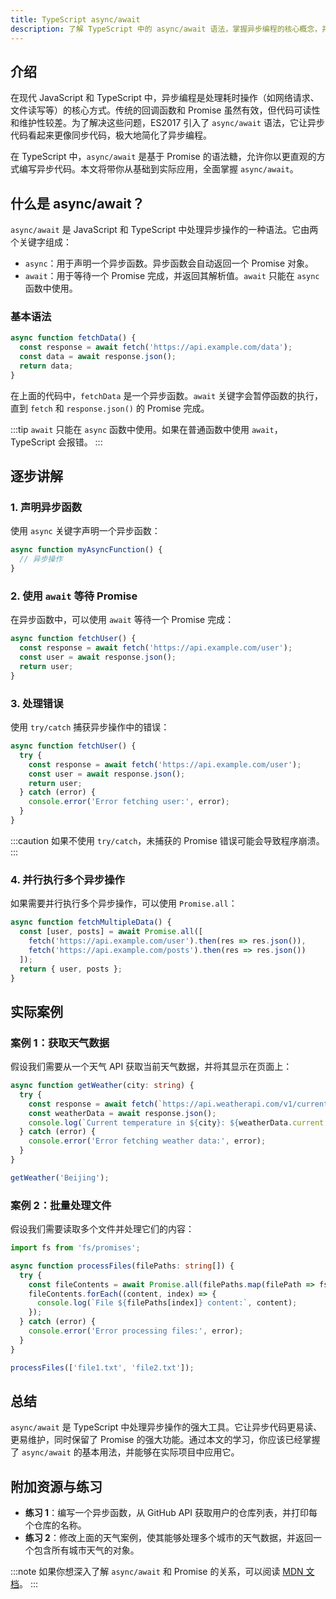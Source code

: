 ```yaml
---
title: TypeScript async/await
description: 了解 TypeScript 中的 async/await 语法，掌握异步编程的核心概念，并通过实际案例学习如何在实际项目中应用。
---
```


## 介绍

在现代 JavaScript 和 TypeScript 中，异步编程是处理耗时操作（如网络请求、文件读写等）的核心方式。传统的回调函数和 Promise 虽然有效，但代码可读性和维护性较差。为了解决这些问题，ES2017 引入了 `async/await` 语法，它让异步代码看起来更像同步代码，极大地简化了异步编程。

在 TypeScript 中，`async/await` 是基于 Promise 的语法糖，允许你以更直观的方式编写异步代码。本文将带你从基础到实际应用，全面掌握 `async/await`。

## 什么是 async/await？

`async/await` 是 JavaScript 和 TypeScript 中处理异步操作的一种语法。它由两个关键字组成：

- `async`：用于声明一个异步函数。异步函数会自动返回一个 Promise 对象。
- `await`：用于等待一个 Promise 完成，并返回其解析值。`await` 只能在 `async` 函数中使用。

### 基本语法

```typescript
async function fetchData() {
  const response = await fetch('https://api.example.com/data');
  const data = await response.json();
  return data;
}
```

在上面的代码中，`fetchData` 是一个异步函数。`await` 关键字会暂停函数的执行，直到 `fetch` 和 `response.json()` 的 Promise 完成。

:::tip
`await` 只能在 `async` 函数中使用。如果在普通函数中使用 `await`，TypeScript 会报错。
:::

## 逐步讲解

### 1. 声明异步函数

使用 `async` 关键字声明一个异步函数：

```typescript
async function myAsyncFunction() {
  // 异步操作
}
```

### 2. 使用 `await` 等待 Promise

在异步函数中，可以使用 `await` 等待一个 Promise 完成：

```typescript
async function fetchUser() {
  const response = await fetch('https://api.example.com/user');
  const user = await response.json();
  return user;
}
```

### 3. 处理错误

使用 `try/catch` 捕获异步操作中的错误：

```typescript
async function fetchUser() {
  try {
    const response = await fetch('https://api.example.com/user');
    const user = await response.json();
    return user;
  } catch (error) {
    console.error('Error fetching user:', error);
  }
}
```

:::caution
如果不使用 `try/catch`，未捕获的 Promise 错误可能会导致程序崩溃。
:::

### 4. 并行执行多个异步操作

如果需要并行执行多个异步操作，可以使用 `Promise.all`：

```typescript
async function fetchMultipleData() {
  const [user, posts] = await Promise.all([
    fetch('https://api.example.com/user').then(res => res.json()),
    fetch('https://api.example.com/posts').then(res => res.json())
  ]);
  return { user, posts };
}
```

## 实际案例

### 案例 1：获取天气数据

假设我们需要从一个天气 API 获取当前天气数据，并将其显示在页面上：

```typescript
async function getWeather(city: string) {
  try {
    const response = await fetch(`https://api.weatherapi.com/v1/current.json?key=YOUR_API_KEY&q=${city}`);
    const weatherData = await response.json();
    console.log(`Current temperature in ${city}: ${weatherData.current.temp_c}°C`);
  } catch (error) {
    console.error('Error fetching weather data:', error);
  }
}

getWeather('Beijing');
```

### 案例 2：批量处理文件

假设我们需要读取多个文件并处理它们的内容：

```typescript
import fs from 'fs/promises';

async function processFiles(filePaths: string[]) {
  try {
    const fileContents = await Promise.all(filePaths.map(filePath => fs.readFile(filePath, 'utf-8')));
    fileContents.forEach((content, index) => {
      console.log(`File ${filePaths[index]} content:`, content);
    });
  } catch (error) {
    console.error('Error processing files:', error);
  }
}

processFiles(['file1.txt', 'file2.txt']);
```

## 总结

`async/await` 是 TypeScript 中处理异步操作的强大工具。它让异步代码更易读、更易维护，同时保留了 Promise 的强大功能。通过本文的学习，你应该已经掌握了 `async/await` 的基本用法，并能够在实际项目中应用它。

## 附加资源与练习

- **练习 1**：编写一个异步函数，从 GitHub API 获取用户的仓库列表，并打印每个仓库的名称。
- **练习 2**：修改上面的天气案例，使其能够处理多个城市的天气数据，并返回一个包含所有城市天气的对象。

:::note
如果你想深入了解 `async/await` 和 Promise 的关系，可以阅读 [MDN 文档](https://developer.mozilla.org/en-US/docs/Web/JavaScript/Reference/Statements/async_function)。
:::
